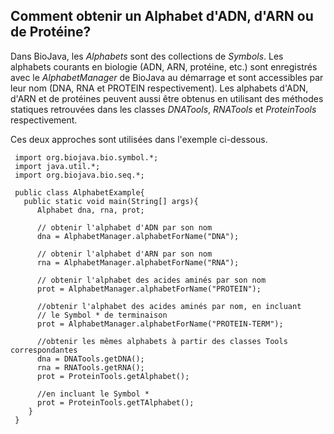 == Comment obtenir un Alphabet d'ADN, d'ARN ou de Prot&eacute;ine? ==

Dans BioJava, les ''Alphabets'' sont des collections de ''Symbols''. Les alphabets courants en biologie (ADN, ARN, protéine, etc.) sont enregistrés avec le ''AlphabetManager'' de BioJava au démarrage et sont accessibles par leur nom (DNA, RNA et PROTEIN respectivement). Les alphabets d'ADN, d'ARN et de protéines peuvent aussi être obtenus en utilisant des méthodes statiques retrouvées dans les classes ''DNATools'', ''RNATools'' et ''ProteinTools'' respectivement.

Ces deux approches sont utilisées dans l'exemple ci-dessous.
<pre>
 import org.biojava.bio.symbol.*;
 import java.util.*;
 import org.biojava.bio.seq.*;
 
 public class AlphabetExample{
   public static void main(String[] args){
      Alphabet dna, rna, prot;
        
      // obtenir l'alphabet d'ADN par son nom
      dna = AlphabetManager.alphabetForName("DNA");
        
      // obtenir l'alphabet d'ARN par son nom
      rna = AlphabetManager.alphabetForName("RNA");
        
      // obtenir l'alphabet des acides aminés par son nom
      prot = AlphabetManager.alphabetForName("PROTEIN");
        
      //obtenir l'alphabet des acides aminés par nom, en incluant
      // le Symbol * de terminaison
      prot = AlphabetManager.alphabetForName("PROTEIN-TERM");
        
      //obtenir les mêmes alphabets à partir des classes Tools correspondantes
      dna = DNATools.getDNA();
      rna = RNATools.getRNA();
      prot = ProteinTools.getAlphabet();
        
      //en incluant le Symbol *
      prot = ProteinTools.getTAlphabet();
    }
 }
</pre>